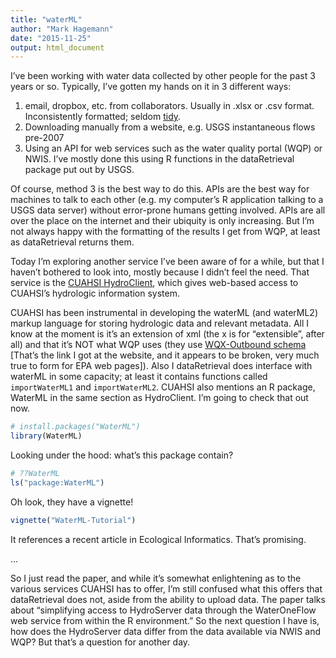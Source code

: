 ```yaml
---
title: "waterML"
author: "Mark Hagemann"
date: "2015-11-25"
output: html_document
---
```


I've been working with water data collected by other people for the past 3 years or so. Typically, I've gotten my hands on it in 3 different ways:

1. email, dropbox, etc. from collaborators. Usually in .xlsx or .csv format. Inconsistently formatted; seldom [tidy](http://www.jstatsoft.org/article/view/v059i10).
2. Downloading manually from a website, e.g. USGS instantaneous flows pre-2007
3. Using an API for web services such as the water quality portal (WQP) or NWIS. I've mostly done this using R functions in the dataRetrieval package put out by USGS.

Of course, method 3 is the best way to do this. APIs are the best way for machines to talk to each other (e.g. my computer's R application talking to a USGS data server) without error-prone humans getting involved. APIs are all over the place on the internet and their ubiquity is only increasing. But I'm not always happy with the formatting of the results I get from WQP, at least as dataRetrieval returns them. 

Today I'm exploring another service I've been aware of for a while, but that I haven't bothered to look into, mostly because I didn't feel the need. That service is the [CUAHSI HydroClient](http://data.cuahsi.org/), which gives web-based access to CUAHSI's hydrologic information system. 

CUAHSI has been instrumental in developing the waterML (and waterML2) markup language for storing hydrologic data and relevant metadata. All I know at the moment is it's an extension of xml (the x is for "extensible", after all) and that it's NOT what WQP uses (they use [WQX-Outbound schema](http://www.waterqualitydata.us/schemas/WQX-Outbound/2_0/docs/index.html) [That's the link I got at the website, and it appears to be broken, very much true to form for EPA web pages]). Also I dataRetrieval does interface with waterML in some capacity; at least it contains functions called `importWaterML1` and `importWaterML2`. CUAHSI also mentions an R package, WaterML in the same section as HydroClient. I'm going to check that out now. 

```r
# install.packages("WaterML")
library(WaterML)
```

Looking under the hood: what's this package contain?

```r
# ??WaterML
ls("package:WaterML")
```

Oh look, they have a vignette!

```r
vignette("WaterML-Tutorial")
```

It references a recent article in Ecological Informatics. That's promising. 

...

So I just read the paper, and while it's somewhat enlightening as to the various services CUAHSI has to offer, I'm still confused what this offers that dataRetrieval does not, aside from the ability to upload data. The paper talks about "simplifying access to HydroServer data through the WaterOneFlow web service from within the R environment." So the next question I have is, how does the HydroServer data differ from the data available via NWIS and WQP? But that's a question for another day.




